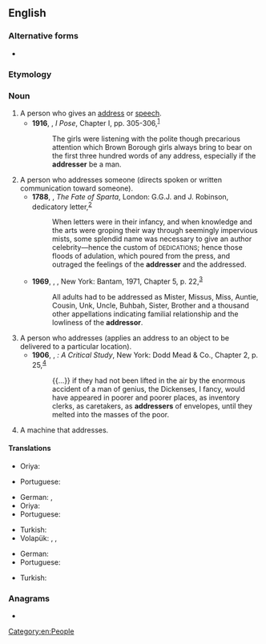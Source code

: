 ==English==

===Alternative forms===
* {{l|en|addressor}}

===Etymology===
{{suffix|address|er|id2=agent noun|lang=en}}

===Noun===
{{en-noun}}

# A person who gives an [[address]] or [[speech]].
#* '''1916''', {{w|Stella Benson}}, ''I Pose'', Chapter I, pp. 305-306,<sup>[https://archive.org/details/ipose00bens]</sup>
#*: The girls were listening with the polite though precarious attention which Brown Borough girls always bring to bear on the first three hundred words of any address, especially if the '''addresser''' be a man.
# A person who addresses someone (directs spoken or written communication toward someone).
#* '''1788''', {{w|Hannah Cowley}}, ''The Fate of Sparta'', London: G.G.J. and J. Robinson, dedicatory letter,<sup>[http://name.umdl.umich.edu/004803506.0001.000]</sup>
#*: When letters were in their infancy, and when knowledge and the arts were groping their way through seemingly impervious mists, some splendid name was necessary to give an author celebrity—hence the custom of <small>DEDICATIONS</small>; hence those floods of adulation, which poured from the press, and outraged the feelings of the '''addresser''' and the addressed.
#* '''1969''', {{w|Maya Angelou}}, ''{{w|I Know Why the Caged Bird Sings}}'', New York: Bantam, 1971, Chapter 5, p. 22,<sup>[https://archive.org/details/iknowwhycagedbi000maya]</sup>
#*: All adults had to be addressed as Mister, Missus, Miss, Auntie, Cousin, Unk, Uncle, Buhbah, Sister, Brother and a thousand other appellations indicating familial relationship and the lowliness of the '''addressor'''.
# A person who addresses (applies an address to an object to be delivered to a particular location).
#* '''1906''', {{w|G. K. Chesterton}}, ''{{w|Charles Dickens}}: A Critical Study'', New York: Dodd Mead & Co., Chapter 2, p. 25,<sup>[https://archive.org/details/charlesdickenscr01ches]</sup>
#*: {{...}} if they had not been lifted in the air by the enormous accident of a man of genius, the Dickenses, I fancy, would have appeared in poorer and poorer places, as inventory clerks, as caretakers, as '''addressers''' of envelopes, until they melted into the masses of the poor.
# A machine that addresses.

====Translations====
{{trans-top|a person who gives an address or speech}}
* Oriya: {{t+|or|ବକ୍ତା|sc=Orya}}
{{trans-mid}}
* Portuguese: {{t+|pt|orador|m}}
{{trans-bottom}}

{{trans-top|a person who addresses someone}}
{{trans-mid}}
{{trans-bottom}}

{{trans-top|a person who addresses an object to be delivered}}
* German: {{t|de|Versender|m}}, {{t|de|Versenderin|f}}
* Oriya: {{t+|or|ପ୍ରେରକ|sc=Orya}}
* Portuguese: {{t|pt|endereçador|m}}
{{trans-mid}}
* Turkish: {{t+|tr|gönderen}}
* Volapük: {{qualifier|♂♀}} {{t+|vo|ladetan}}, {{qualifier|♂}} {{t|vo|hiladetan}}, {{qualifier|♀}} {{t|vo|jiladetan}}
{{trans-bottom}}

{{trans-top|a machine that addresses}}
* German: {{t+|de|Adressiermaschine|f}}
* Portuguese: {{t|pt|endereçador|m}}
{{trans-mid}}
* Turkish: {{t|tr|göndergeç}}
{{trans-bottom}}

===Anagrams===
* {{anagrams|en|readdress}}

[[Category:en:People]]